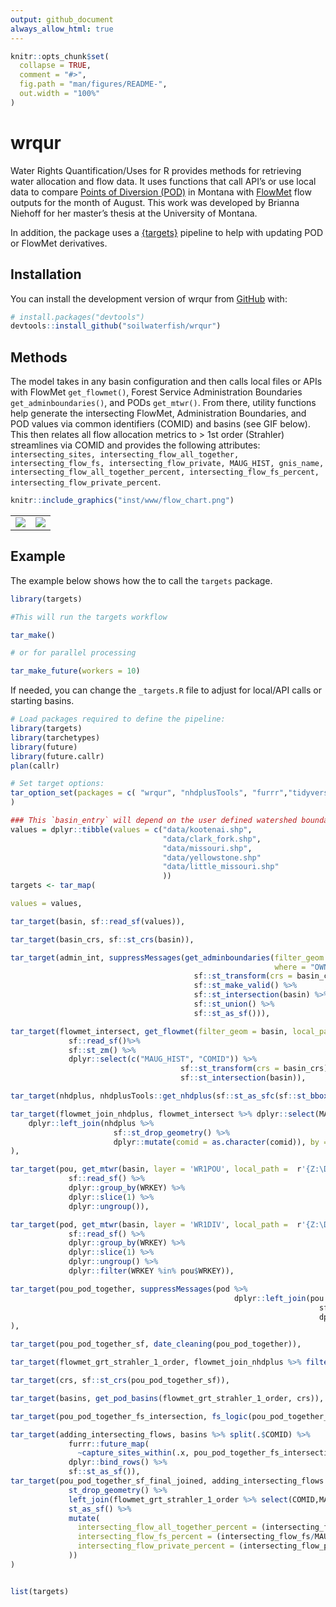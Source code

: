 ```yaml
---
output: github_document
always_allow_html: true
---
```


<!-- README.md is generated from README.Rmd. Please edit that file -->

```r
knitr::opts_chunk$set(
  collapse = TRUE,
  comment = "#>",
  fig.path = "man/figures/README-",
  out.width = "100%"
)
```

# wrqur
Water Rights Quantification/Uses for R provides methods for retrieving water allocation and flow data. It uses functions that call API's or use local data to compare [Points of Diversion (POD)](https://ftpgeoinfo.msl.mt.gov/Data/Spatial/NonMSDI/DNRC_WR/MTWaterRights.gdb.zip) in Montana with [FlowMet](https://www.fs.usda.gov/rm/boise/AWAE/projects/modeled_stream_flow_metrics.shtml) flow outputs for the month of August. This work was developed by Brianna Niehoff for her master's thesis at the University of Montana.  

In addition, the package uses a [{targets}](https://books.ropensci.org/targets/) pipeline to help with updating POD or FlowMet derivatives.

## Installation

You can install the development version of wrqur from [GitHub](https://github.com/) with:

``` r
# install.packages("devtools")
devtools::install_github("soilwaterfish/wrqur")
```

## Methods  

The model takes in any basin configuration and then calls local files or APIs with FlowMet `get_flowmet()`, Forest Service Administration Boundaries `get_adminboundaries()`, and PODs `get_mtwr()`. From there, utility functions help generate the intersecting FlowMet, Administration Boundaries, and POD values via common identifiers (COMID) and basins (see GIF below). This then relates all flow allocation metrics to > 1st order (Strahler) streamlines via COMID and provides the following attributes: `intersecting_sites, intersecting_flow_all_together, intersecting_flow_fs, intersecting_flow_private, MAUG_HIST, gnis_name, intersecting_flow_all_together_percent, intersecting_flow_fs_percent, intersecting_flow_private_percent`.  

```r
knitr::include_graphics("inst/www/flow_chart.png")
```


<table>
  <tr>
    <td valign="top"><img src="inst/www/animated_wf.gif"/></td>
    <td valign="top"><img src="inst/www/animated_wf2.gif"/></td>
  </tr>
</table>

## Example  

The example below shows how the to call the `targets` package.

```r
library(targets)

#This will run the targets workflow

tar_make() 

# or for parallel processing

tar_make_future(workers = 10)
```

If needed, you can change the `_targets.R` file to adjust for local/API calls or starting basins.  

```r

# Load packages required to define the pipeline:
library(targets)
library(tarchetypes)
library(future)
library(future.callr)
plan(callr)

# Set target options:
tar_option_set(packages = c( "wrqur", "nhdplusTools", "furrr","tidyverse",  "sf")
)

### This `basin_entry` will depend on the user defined watershed boundary.
values = dplyr::tibble(values = c("data/kootenai.shp",
                                  "data/clark_fork.shp",
                                  "data/missouri.shp",
                                  "data/yellowstone.shp"
                                  "data/little_missouri.shp"
                                  ))
targets <- tar_map(

values = values,

tar_target(basin, sf::read_sf(values)),

tar_target(basin_crs, sf::st_crs(basin)),

tar_target(admin_int, suppressMessages(get_adminboundaries(filter_geom = sf::st_bbox(sf::st_transform(basin, 4269)),
                                                           where = "OWNERCLASSIFICATION='USDA FOREST SERVICE' OR OWNERCLASSIFICATION='UNPARTITIONED RIPARIAN INTEREST'")%>%
                                         sf::st_transform(crs = basin_crs) %>%
                                         sf::st_make_valid() %>%
                                         sf::st_intersection(basin) %>%
                                         sf::st_union() %>%
                                         sf::st_as_sf())),

tar_target(flowmet_intersect, get_flowmet(filter_geom = basin, local_path = r"{Z:\Downloads\S_USA.Hydro_FlowMet_1990s.gdb\S_USA.Hydro_FlowMet_1990s.gdb}")  %>%
             sf::read_sf()%>%
             sf::st_zm() %>%
             dplyr::select(c("MAUG_HIST", "COMID")) %>%
                                      sf::st_transform(crs = basin_crs) %>%
                                      sf::st_intersection(basin)),

tar_target(nhdplus, nhdplusTools::get_nhdplus(sf::st_as_sfc(sf::st_bbox(flowmet_intersect)))),

tar_target(flowmet_join_nhdplus, flowmet_intersect %>% dplyr::select(MAUG_HIST, COMID) %>%
    dplyr::left_join(nhdplus %>%
                       sf::st_drop_geometry() %>%
                       dplyr::mutate(comid = as.character(comid)), by = c('COMID' = 'comid'))
),

tar_target(pou, get_mtwr(basin, layer = 'WR1POU', local_path =  r'{Z:\Downloads\MTWaterRights.gdb\MTWaterRights.gdb}') %>%
             sf::read_sf() %>%
             dplyr::group_by(WRKEY) %>%
             dplyr::slice(1) %>%
             dplyr::ungroup()),

tar_target(pod, get_mtwr(basin, layer = 'WR1DIV', local_path =  r'{Z:\Downloads\MTWaterRights.gdb\MTWaterRights.gdb}') %>%
             sf::read_sf() %>%
             dplyr::group_by(WRKEY) %>%
             dplyr::slice(1) %>%
             dplyr::ungroup() %>%
             dplyr::filter(WRKEY %in% pou$WRKEY)),

tar_target(pou_pod_together, suppressMessages(pod %>%
                                                  dplyr::left_join(pou %>%
                                                                     sf::st_drop_geometry() %>%
                                                                     dplyr::select(c("WRKEY", "PURPOSE", "IRRTYPE", "MAXACRES", "FLWRTGPM", "FLWRTCFS", "VOL", "ACREAGE"))))
),

tar_target(pou_pod_together_sf, date_cleaning(pou_pod_together)),

tar_target(flowmet_grt_strahler_1_order, flowmet_join_nhdplus %>% filter(streamorde > 1)),

tar_target(crs, sf::st_crs(pou_pod_together_sf)),

tar_target(basins, get_pod_basins(flowmet_grt_strahler_1_order, crs)),

tar_target(pou_pod_together_fs_intersection, fs_logic(pou_pod_together_sf, admin_int)),

tar_target(adding_intersecting_flows, basins %>% split(.$COMID) %>%
             furrr::future_map(
               ~capture_sites_within(.x, pou_pod_together_fs_intersection)) %>%
             dplyr::bind_rows() %>%
             sf::st_as_sf()),
tar_target(pou_pod_together_sf_final_joined, adding_intersecting_flows %>%
             st_drop_geometry() %>%
             left_join(flowmet_grt_strahler_1_order %>% select(COMID,MAUG_HIST, gnis_name, qe_08)) %>%
             st_as_sf() %>%
             mutate(
               intersecting_flow_all_together_percent = (intersecting_flow_all_together/MAUG_HIST)*100,
               intersecting_flow_fs_percent = (intersecting_flow_fs/MAUG_HIST)*100,
               intersecting_flow_private_percent = (intersecting_flow_private/MAUG_HIST)*100
             ))
)


list(targets)



```


